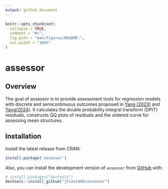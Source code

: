 ```yaml
---
output: github_document
---
```


<!-- README.md is generated from README.Rmd. Please edit that file -->

```r
knitr::opts_chunk$set(
  collapse = TRUE,
  comment = "#>",
  fig.path = "man/figures/README-",
  out.width = "100%"
)
```


# assessor


## Overview
The goal of assessor is to provide assessment tools for regression models with discrete and semicontinuous outcomes proposed in [Yang (2023)](https://arxiv.org/pdf/2308.15596.pdf) and [Yang(2024)](https://arxiv.org/pdf/2401.06347.pdf). It calculates the double probability integral transform (DPIT) residuals, constructs QQ plots of residuals and the ordered curve for assessing mean structures.


## Installation
Install the latest release from CRAN:
``` r
install.package('assessor')
```

Also, you can install the development version of `assessor` from [GitHub](https://github.com/jhlee1408/assessor) 
with:

``` r
# install.packages("devtools")
devtools::install_github("jhlee1408/assessor")
```
